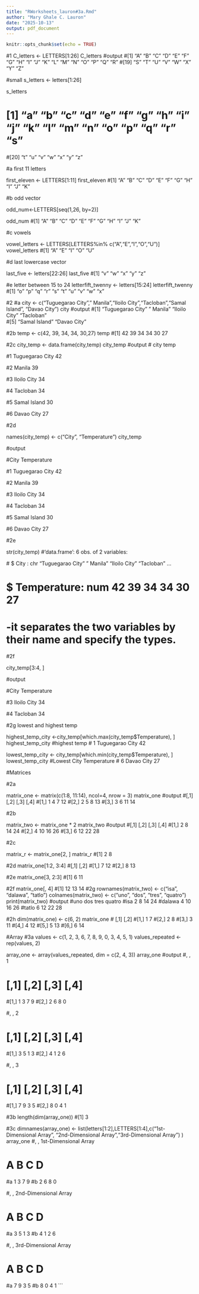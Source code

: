 ```yaml
---
title: "RWorksheets_lauron#3a.Rmd"
author: "Mary Ghale C. Lauron"
date: "2025-10-13"
output: pdf_document
---
```


```r
knitr::opts_chunk$set(echo = TRUE)
```

#1
C_letters <- LETTERS[1:26]
C_letters
#output
#[1] "A" "B" "C" "D" "E" "F" "G" "H" "I" "J" "K" "L" "M" "N" "O" "P" "Q" "R"
#[19] "S" "T" "U" "V" "W" "X" "Y" "Z"
 
#small
s_letters <- letters[1:26]
 
s_letters

# [1] "a" "b" "c" "d" "e" "f" "g" "h" "i" "j" "k" "l" "m" "n" "o" "p" "q" "r" "s"
 
#[20] "t" "u" "v" "w" "x" "y" "z"

#a first 11 letters
 
first_eleven <- LETTERS[1:11]
first_eleven
#[1] "A" "B" "C" "D" "E" "F" "G" "H" "I" "J" "K"
 

#b odd vector
 
odd_num<-LETTERS[seq(1,26, by=2)]
 
odd_num
#[1] "A" "B" "C" "D" "E" "F" "G" "H" "I" "J" "K"
 

#c vowels
 
vowel_letters <- LETTERS[LETTERS%in% c("A","E","I","O","U")]
vowel_letters
#[1] "A" "E" "I" "O" "U"
 
#d last lowercase vector
 
last_five <- letters[22:26]
last_five
#[1] "v" "w" "x" "y" "z"
 
#e letter between 15 to 24
letterfift_twenny <- letters[15:24]
letterfift_twenny
#[1] "o" "p" "q" "r" "s" "t" "u" "v" "w" "x"

 

#2
#a
city <- c("Tuguegarao City"," Manila","Iloilo City","Tacloban","Samal Island", "Davao City")
city
#output
#[1] "Tuguegarao City" " Manila"         "Iloilo City"     "Tacloban"       
#[5] "Samal Island"    "Davao City"   
 
#2b
temp <- c(42, 39, 34, 34, 30,27)
temp
#[1] 42 39 34 34 30 27
 
#2c
city_temp <- data.frame(city,temp)
city_temp
#output
# city temp

#1 Tuguegarao City   42
 
#2          Manila   39
 
#3     Iloilo City   34
 
#4        Tacloban   34
 
#5    Samal Island   30
 
#6      Davao City   27
 
#2d
 
names(city_temp) <- c("City", "Temperature")
city_temp
 
#output
 
 #City Temperature
 
#1 Tuguegarao City          42
 
#2          Manila          39
 
#3     Iloilo City          34
 
#4        Tacloban          34
 
#5    Samal Island          30
 
#6      Davao City          27
 
#2e
 
str(city_temp)
#'data.frame':	6 obs. of  2 variables:

 # $ City       : chr  "Tuguegarao City" " Manila" "Iloilo City" "Tacloban" ...

# $ Temperature: num  42 39 34 34 30 27
 
# -it separates the two variables by their name and specify the types.
 
#2f
 
city_temp[3:4, ]
 
#output
	
#City Temperature
 
#3 Iloilo City          34
 
#4    Tacloban          34
 
#2g lowest and highest temp
 
highest_temp_city <-city_temp[which.max(city_temp$Temperature), ]
highest_temp_city
#highest temp
# 1 Tuguegarao City          42
 
lowest_temp_city <- city_temp[which.min(city_temp$Temperature), ]
lowest_temp_city
#Lowest City Temperature
# 6 Davao City          27

#Matrices
 
 
#2a
 
matrix_one <- matrix(c(1:8, 11:14), ncol=4, nrow = 3)
matrix_one
#output
#[,1] [,2] [,3] [,4]
#[1,]    1    4    7   12
#[2,]    2    5    8   13
#[3,]    3    6   11   14

#2b

matrix_two <- matrix_one * 2
matrix_two
#output
#[,1] [,2] [,3] [,4]
#[1,]    2    8   14   24
#[2,]    4   10   16   26
#[3,]    6   12   22   28


#2c
 
matrix_r <- matrix_one[2, ]
matrix_r
#[1] 2 8
 
 
#2d
matrix_one[1:2, 3:4]
#[,1] [,2]
#[1,]    7   12
#[2,]    8   13

#2e
matrix_one[3, 2:3]
#[1]  6 11

#2f
matrix_one[, 4]
#[1] 12 13 14
#2g
rownames(matrix_two) <- c("isa", "dalawa", "tatlo")
colnames(matrix_two) <- c("uno", "dos", "tres", "quatro")
print(matrix_two)
#output
#uno dos tres quatro
#isa      2   8   14     24
#dalawa   4  10   16     26
#tatlo    6  12   22     28

#2h
dim(matrix_one) <- c(6, 2)
matrix_one
# [,1] [,2]
#[1,]    1    7
#[2,]    2    8
#[3,]    3   11
#[4,]    4   12
#[5,]    5   13
#[6,]    6   14

#Array
#3a
values <- c(1, 2, 3, 6, 7, 8, 9, 0, 3, 4, 5, 1)
values_repeated <- rep(values, 2)

array_one <- array(values_repeated, dim = c(2, 4, 3))
array_one
#output
#, , 1

#     [,1] [,2] [,3] [,4]
#[1,]    1    3    7    9
#[2,]    2    6    8    0

#, , 2

#     [,1] [,2] [,3] [,4]
#[1,]    3    5    1    3
#[2,]    4    1    2    6

#, , 3

#     [,1] [,2] [,3] [,4]
#[1,]    7    9    3    5
#[2,]    8    0    4    1

#3b
length(dim(array_one))
#[1] 3

#3c
dimnames(array_one) <- list(letters[1:2],LETTERS[1:4],c("1st-Dimensional Array", "2nd-Dimensional Array","3rd-Dimensional Array")    )
array_one
#, , 1st-Dimensional Array

#  A B C D
#a 1 3 7 9
#b 2 6 8 0

#, , 2nd-Dimensional Array

#  A B C D
#a 3 5 1 3
#b 4 1 2 6

#, , 3rd-Dimensional Array

#  A B C D
#a 7 9 3 5
#b 8 0 4 1
```